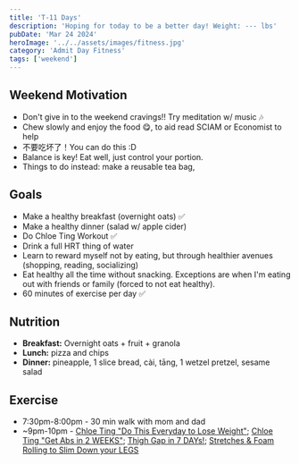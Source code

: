 ```yaml
---
title: 'T-11 Days'
description: 'Hoping for today to be a better day! Weight: --- lbs'
pubDate: 'Mar 24 2024'
heroImage: '../../assets/images/fitness.jpg'
category: 'Admit Day Fitness'
tags: ['weekend']
---
```


## Weekend Motivation

- Don't give in to the weekend cravings!! Try meditation w/ music 🎶
- Chew slowly and enjoy the food 😋, to aid read SCIAM or Economist to help
- 不要吃坏了！You can do this :D
- Balance is key! Eat well, just control your portion.
- Things to do instead: make a reusable tea bag,

## Goals

- Make a healthy breakfast (overnight oats) ✅
- Make a healthy dinner (salad w/ apple cider)
- Do Chloe Ting Workout ✅
- Drink a full HRT thing of water
- Learn to reward myself not by eating, but through healthier avenues (shopping, reading, socializing)
- Eat healthy all the time without snacking. Exceptions are when I'm eating out with friends or family (forced to not eat healthy).
- 60 minutes of exercise per day ✅

## Nutrition

- **Breakfast:** Overnight oats + fruit + granola
- **Lunch:** pizza and chips
- **Dinner:** pineapple, 1 slice bread, cài, tāng, 1 wetzel pretzel, sesame salad

## Exercise

- 7:30pm-8:00pm - 30 min walk with mom and dad
- ~9pm-10pm - [Chloe Ting "Do This Everyday to Lose Weight"](https://www.youtube.com/watch?v=2MoGxae-zyo); [Chloe Ting "Get Abs in 2 WEEKS"](https://www.youtube.com/watch?v=2pLT-olgUJs); [Thigh Gap in 7 DAYs!](https://www.youtube.com/watch?v=cgLwA4_VTMc); [Stretches & Foam Rolling to Slim Down your LEGS](https://www.youtube.com/watch?v=zF7LFDfKEGY)
